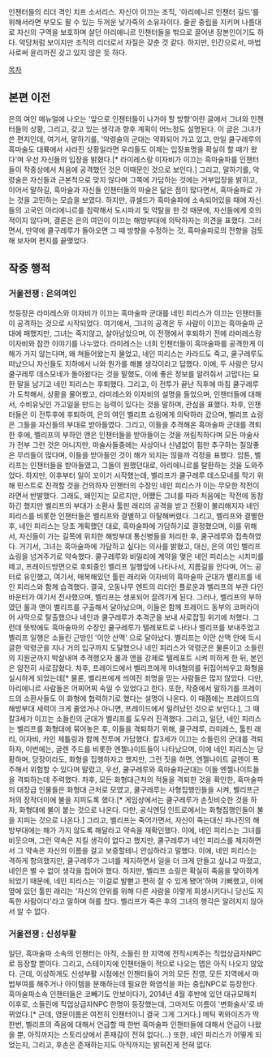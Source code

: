 인챈터들의 리더 격인 치프 소서리스. 자신이 이끄는 조직, '아리에니르 인챈터 길드'를 위해서라면 부모도 팔 수 있는 두꺼운 낮가죽의 소유자이다. 줄곧 중립을 지키며 나름대로 자신의 구역을 보호하며 살던 아리에니르 인챈터들을 밖으로 끌어낸 장본인이기도 하다. 악당처럼 보이지만 조직의 리더로서 자질은 갖춘 것 같다. 하지만, 인간으로서, 마법사로써 윤리까진 갖고 있지 않은 듯 하다.

[[목차]]
== 본편 이전 == 
은의 여인 메뉴얼에 나오는 '앞으로 인챈터들이 나가야 할 방향'이란 글에서 그녀와 인챈터들의 상황, 그리고, 갖고 있는 생각과 향후 계획이 어느정도 설명된다. 이 글은 그녀가 쓴 편지인데, 여기서, 말하기를, '악령술의 군대는 약화되어 가고 있고, 만일 쿨구레루의 흑마술도 대륙에서 사라진 상황일라면 우리들도 이제는 입장표명을 확실히 할 때가 왔다'며 우선 자신들의 입장을 밝혔다.[* 라미레스랑 이자비가 이끄는 흑마술파를 인챈터들이 작중상에서 처음에 공격했던 것은 이때문인 것으로 보인다.] 그리고, 말하기를, 악령술은 자신들과 근본적으로 맞지 않다며 그쪽에 가담하는 것에는 거부입장을 밝히고, 이어서 말하길, 흑마술과 자신들 인챈터들의 마술은 닮은 점이 많다면서, 흑마술파로 가는 것을 고민하는 모습을 보였다. 하지만, 큐셀드가 흑마술파에 소속되어있을 때에 자신들의 고국인 아리에니르를 침략해서 도시파괴 및 약탈을 한 것 때문에, 자신들에게 호의적이지 않다며, 결론은 은의 여인이 이끄는 해방부대에 의탁하자는 의견을 표했다. 그러면서, 만약에 쿨구레루가 돌아오면 그 때 방향을 수정하는 것, 흑마술파로의 전향을 검토해 보자며 편지를 끝맺었다.

== 작중 행적 ==
=== 거울전쟁 : 은의여인 === 
첫등장은 라미레스와 이자비가 이끄는 흑마술파 군대를 네인 피리스가 이끄는 인챈터들이 공격하는 것으로 시작되었다. 여기에서, 그녀의 공격은 두 사람이 이끄는 흑마술파 군대에 패했지만, 그녀는 죽지않고, 살아남았으며, 이 전쟁에서 후퇴하기 전에 라미레스랑 이자비와 잠깐 이야기를 나누었다. 라미레스는 너희 인챈터들이 흑마술파를 공격한게 이해가 가지 않는다며, 왜 쳐들어왔는지 물었고, 네인 피리스는 카라드도 죽고, 쿨구레루도 떠났으니 자신들도 지하에서 나와 뭔가를 해볼 생각이라고 답했다. 이에, 두 사람은 당시 쿨구레루 데스모네가 돌아왔다는 것을 말했도, 이에 좋은 정보를 알려줘서 고맙다는 묘한 말을 남기고 네인 피리스는 후퇴했다. 그리고, 이 전투가 끝난 직후에 마침 쿨구레루가 도착해서, 상황을 물어봤고, 라미레스와 이자비의 설명을 들었으며, 인챈터들에 대해서, 수비유닛인 가고일을 만드는 능력이 있다는 것을 말하며, 관심을 표했다.
차후, 인챈터들은 이 전투후에 후퇴하여, 은의 여인 벨리프 쇼링에게 의탁하러 갔으며, 벨리프 쇼링은 그들을 자신들의 부대로 받아들였다. 그리고, 이들을 추격해온 흑마술파 군대를 격퇴한 후에, 벨리프의 부하인 앤은 인챈터들을 받아들이는 것을 꺼림칙하다며 모든 마술사가 전부 그런 것은 아니지만, 마술사들중에는 사상이나 신념없이 힘만 추구하는 질않좋은 무리들이 많다며, 이들을 받아들인 것이 해가 되지는 않을까 걱정을 표했다.
암튼, 벨리프는 인챈터들을 받아들였고, 그들이 원했던대로, 아리에니르를 탈환하는 것을 도와주었다. 하지만, 이후부터 일이 꼬이기 시작했는데, 벨리프가 쿨구레루 데스모네를 막기 위해 민스트로 진격할 것을 건의하자 인챈터의 수장인 네인 피리스가 이는 무모한 작전이라면서 반발했다. 그래도, 왜인지는 모르지만, 어쨌든 그녀를 따라 처음에는 작전에 동참하긴 했지만 벨리프의 부대가 소환사 툴핀 래리의 공격을 받고 전황이 불리해지자 네인 피리스를 비롯한 인챈터들은 벨리프와 결별하고 이탈해버렸다. 그리고, 벨리프와 결별한 후, 네인 피리스는 당초 계획했던 대로, 흑마술파에 가담하기로 결정했으며, 이를 위해서, 자신들이 가는 길목에 위치한 해방부대 통신병들을 처리한 후, 쿨구레루와 접촉하였다. 거기서, 그녀는 흑마술파에 가담하고 싶다는 의사를 밝혔고, 대신, 은의 여인 벨리프 쇼링을 넘겨주기로 약속했다. 
쿨구레루와 비밀리에 계약을 맺은 네인 피리스는 시치미를 떼고, 프레이드방면으로 후퇴중인 벨리프 일행앞에 나타나서, 지름길을 안다며, 어느 공터로 유인했고, 여기서, 매복해있던 툴핀 래리와 이자비의 흑마술파 군대가 벨리프를 네인 피리스와 함께 습격했다. 결국, 오동나무 엔트의 리더인 플로운과 벨리프의 부관 다인 바운터가 여기서 전사했으며, 벨리프는 생포되어 끌려가게 된다. 
그러나, 벨리프의 부하였던 롤과 앤이 벨리프를 구출해서 달아났으며, 이들은 함께 프레이드 동부의 코퍼라이어 사막으로 탈출했으나 네인과 쿨구레루가 추격군을 보내 사로잡힐 위기에 처했다. 그런데 뜻밖에도 흑마술파의 수장인 쿨구레루가 텔레포트로 나타나 벨리프를 보내주었고 벨리프 일행은 소들린 근방인 '이안 산맥' 으로 달아났다. 벨리프는 이안 산맥 안에 득시글한 악령군을 지나 거의 입구까지 도달했으나 네인 피리스가 악령군은 물론이고 소들린의 지원군까지 박살내며 추격행오자 롤과 앤을 강제로 텔레포트 시켜 피하게 한 뒤, 본인은 얌전히 사로잡혔다.
차후, 프레이드에서 벨리프에게 마녀혐의를 뒤집어씌우고 화형을 실시하게 되었는데[* 물론, 벨리프에게 씌여진 죄명을 믿는 사람들은 많지 않았다. 다만, 아리에니르 사람들은 어찌어찌 속일 수 있었다고 한다. 또한, 작중에서 말하기를 프레이드의 소환사들도 이 화형에 협력하기로 했다는 설명이 나온다. 이 때쯤에는 프레이드의 해방부대 세력이 크게 줄었거나 아니면, 프레이드에서 밀려났던 것으로 보인다.], 그 때 칼3세가 이끄는 소들린의 군대가 벨리프를 도우러 진격했다. 그리고, 일단, 네인 피리스는 벨리프를 화형대에 묶어놓은 후, 이들을 격퇴하기 위해, 쿨구레루, 라미레스, 툴핀 래리, 이자비, 카인 제틀링과 함께 전투에 가담했다. 칼3세가 이끄는 소들린의 군대를 격퇴하자, 이번에는, 글렌 주드를 비롯한 엔젤나이트들이 나타났으며, 이에 네인 피리스는 당황하며, 당장이라도, 화형을 집행하자고 했지만, 그런 짓을 하면, 엔젤나이트 글렌이 폭주해서 위험할 수 있다며 말렸고, 우선, 쿨구레루와 흑마술파군대는 이들 엔젤나이트들을 격퇴하는데 주력했다. 
차후, 모든 화형대근처의 적들을 격퇴한 것을 확인한, 흑마술파의 대장급 인물들은 화형대 근처로 모였고, 쿨구레루는 사형집행인들을 시켜, 벨리프근처의 장작더미에 불을 지피도록 했다.[* 게임상에서는 쿨구레루가 손짓비슷한 것을 하자, 화형대에 불이 붙는 것으로 나온다. 다만, 공식엔딩 인트로에서는 화형집행인들이 불을 지피는 것으로 나온다.] 그리고, 벨리프는 죽어가면서, 자신이 죽는대신 파나진의 해방부대에는 해가 가지 않도록 해달라고 약속을 재확인했다. 이에, 네인 피리스는 그녀를 비웃으며, 그런 약속은 지킬 생각이 없다고 했지만, 쿨구레루가 네인 피리스를 제지하면서 그 약속은 자신의 이름을 걸고 보증할테니 안심하라고 말했다. 이에, 네인 피리스는 격하게 항의했지만, 쿨구레루가 그녀를 제지하면서 일을 더 크게 만들고 싶냐고 따졌고, 네인은 별 수 없이 생각을 접어야 했다. 하지만, 벨리프 쇼링은 확실히 죽음을 맞이하게 되었기 때문에, 네인 피리스는 '이걸로 발뻗고 편히 잘 수 있게 됐어'하며 기뻐했고, 이에 옆에 있던 툴핀 래리는 '자신의 안위를 위해 다른 사람을 이렇게 희생시키다니 당신도 지독한 사람이다'라고 말하며 혀를 찼다.
벨리프가 죽은 후의 그녀의 행각은 알려지지 않아서 알 수 없다.

=== 거울전쟁 : 신성부활 ===
일단, 흑마술파 소속의 인챈터는 아직, 소들린 한 지역에 전직시켜주는 직업상급자NPC로 등장할 뿐이다. 그리고, 스테이지에 인챈터들이 적으로 나오는 맵은 아직 나오지 않았다. 근데, 이상하게도 신성부활 시점에선 인챈터들이 거의 모든 진영, 모든 지역에서 마법부여를 해주거나 아이템을 분해하는데 필요한 화염석을 파는 중립NPC로 등장한다. 흑마술파소속 인챈터들은 코빼기도 안보이다가, 2014년 4월 후반에 있던 대규모패치 이후로, 소들린에 직업상급자NPC 한명이 등장했는데, 그마저도 이름이 '변화술사'로 바뀌었다.[* 근데, 영문이름은 여전히 인챈터이니 결국 그게 그거다.] 메틱 퀵와이즈가 딱 한번, 벨리프의 죽음에 대해서 언급할 때 한번 흑마술파 인챈터들에 대해서 언급이 나왔을 뿐, 아직까지는 스토리상에서 존재감이 전혀 없다(...) 또한, 네인 피리스가 어떻게 되었는지, 그리고, 후손은 존재하는지도 아직까지는 밝혀진게 전혀 없다.
